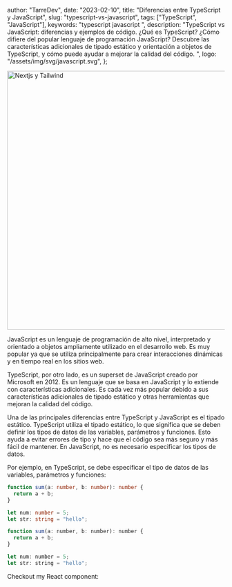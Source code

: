 
  author: "TarreDev",
  date: "2023-02-10",
  title: "Diferencias entre TypeScript y JavaScript",
  slug: "typescript-vs-javascript",
  tags: ["TypeScript", "JavaScript"],
  keywords: "typescript javascript ",
  description:
    "TypeScript vs JavaScript: diferencias y ejemplos de código. ¿Qué es TypeScript? ¿Cómo difiere del popular lenguaje de programación JavaScript? Descubre las características adicionales de tipado estático y orientación a objetos de TypeScript, y cómo puede ayudar a mejorar la calidad del código. ",
  logo: "/assets/img/svg/javascript.svg",
};


<Image
  className="mt-5 rounded-md"
  src={coverImg}
  alt="Nextjs y Tailwind"
  placeholder="TypeScript vs JavaScript"
  priority
  width="600"
/>

JavaScript es un lenguaje de programación de alto nivel, interpretado y orientado a objetos ampliamente utilizado en el desarrollo web. Es muy popular ya que se utiliza principalmente para crear interacciones dinámicas y en tiempo real en los sitios web.

TypeScript, por otro lado, es un superset de JavaScript creado por Microsoft en 2012. Es un lenguaje que se basa en JavaScript y lo extiende con características adicionales. Es cada vez más popular debido a sus características adicionales de tipado estático y otras herramientas que mejoran la calidad del código.

Una de las principales diferencias entre TypeScript y JavaScript es el tipado estático. TypeScript utiliza el tipado estático, lo que significa que se deben definir los tipos de datos de las variables, parámetros y funciones. Esto ayuda a evitar errores de tipo y hace que el código sea más seguro y más fácil de mantener. En JavaScript, no es necesario especificar los tipos de datos.

Por ejemplo, en TypeScript, se debe especificar el tipo de datos de las variables, parámetros y funciones:

```typescript
function sum(a: number, b: number): number {
  return a + b;
}

let num: number = 5;
let str: string = "hello";
```

```js
function sum(a: number, b: number): number {
  return a + b;
}

let num: number = 5;
let str: string = "hello";
```

Checkout my React component:
